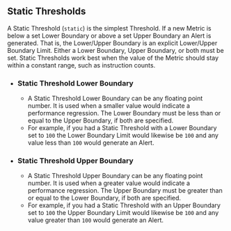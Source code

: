 ## Static Thresholds

A Static Threshold (`static`) is the simplest Threshold.
If a new Metric is below a set Lower Boundary or above a set Upper Boundary an Alert is generated.
That is, the Lower/Upper Boundary is an explicit Lower/Upper Boundary Limit.
Either a Lower Boundary, Upper Boundary, or both must be set.
Static Thresholds work best when the value of the Metric should stay within a constant range,
such as instruction counts.

- ### Static Threshold Lower Boundary
  - A Static Threshold Lower Boundary can be any floating point number.
It is used when a smaller value would indicate a performance regression.
The Lower Boundary must be less than or equal to the Upper Boundary, if both are specified.
  - For example, if you had a Static Threshold with a Lower Boundary set to `100`
the Lower Boundary Limit would likewise be `100` and
any value less than `100` would generate an Alert.
- ### Static Threshold Upper Boundary
  - A Static Threshold Upper Boundary can be any floating point number.
It is used when a greater value would indicate a performance regression.
The Upper Boundary must be greater than or equal to the Lower Boundary, if both are specified.
  - For example, if you had a Static Threshold with an Upper Boundary set to `100`
the Upper Boundary Limit would likewise be `100` and
any value greater than `100` would generate an Alert.
